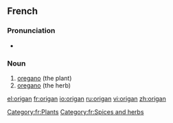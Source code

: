 ==French==

===Pronunciation===
*{{IPA|ɔʁi.ɡɑ̃/}}
===Noun===
{{fr-noun|m}}

# [[oregano]] (the plant)
# [[oregano]] (the herb)

[[Category:fr:Plants]]
[[Category:fr:Spices and herbs]]

[[el:origan]]
[[fr:origan]]
[[io:origan]]
[[ru:origan]]
[[vi:origan]]
[[zh:origan]]